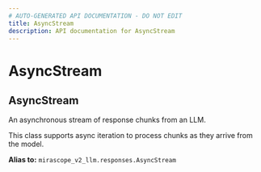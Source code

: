 ```yaml
---
# AUTO-GENERATED API DOCUMENTATION - DO NOT EDIT
title: AsyncStream
description: API documentation for AsyncStream
---
```


# AsyncStream

## <ApiType type="Alias" path="models/base/AsyncStream" symbolName="AsyncStream" /> AsyncStream

An asynchronous stream of response chunks from an LLM.

This class supports async iteration to process chunks as they arrive from the model.


**Alias to:** `mirascope_v2_llm.responses.AsyncStream`
